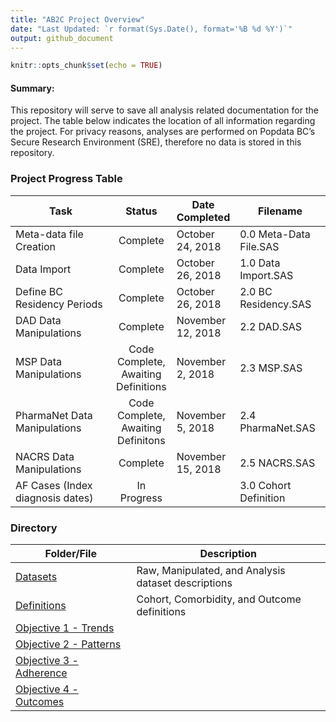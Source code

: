 ```yaml
---
title: "AB2C Project Overview"
date: "Last Updated: `r format(Sys.Date(), format='%B %d %Y')`"
output: github_document
---
```


```r
knitr::opts_chunk$set(echo = TRUE)
```

#### Summary:
This repository will serve to save all analysis related documentation for the project. The table below indicates the location of all information regarding the project. For privacy reasons, analyses are performed on Popdata BC's Secure Research Environment (SRE), therefore no data is stored in this repository.

### Project Progress Table

| Task                      | Status | Date Completed | Filename             |
|---------------------------|:------:|--------------|---------------------|
|Meta-data file Creation    |Complete|October 24, 2018|0.0 Meta-Data File.SAS|
|Data Import                |Complete|October 26, 2018|1.0 Data Import.SAS   |
|Define BC Residency Periods|Complete|October 26, 2018|2.0 BC Residency.SAS  |
|DAD Data Manipulations     |Complete|November 12, 2018|2.2 DAD.SAS|
|MSP Data Manipulations     |Code Complete, Awaiting Definitions|November 2, 2018|2.3 MSP.SAS|
|PharmaNet Data Manipulations|Code Complete, Awaiting Definitons |November 5, 2018 |2.4 PharmaNet.SAS|
|NACRS Data Manipulations|Complete|November 15, 2018 |2.5 NACRS.SAS|
|AF Cases (Index diagnosis dates)| In Progress| |3.0 Cohort Definition|


### Directory

| Folder/File                   | Description |
|-------------------------------|-------------------------------------------------|
|[Datasets](Docs/datasets.md)|Raw, Manipulated, and Analysis dataset descriptions   |
|[Definitions](Docs/definitions.md)|Cohort, Comorbidity, and Outcome definitions    |
|[Objective 1 - Trends](Objective 1 - Trends/readme.md)||
|[Objective 2 - Patterns](Objective 2 - Patterns/readme.md)||
|[Objective 3 - Adherence](Objective 3 - Adherence/readme.md)||
|[Objective 4 - Outcomes](Objective 4 - Outcomes/readme.md)||



